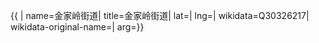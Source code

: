 {{ {{{1|PRC admin/showdata}}}|
name=金家岭街道|
title=金家岭街道|
lat=|
lng=|
wikidata=Q30326217|
wikidata-original-name=|
arg={{{arg|}}}}}